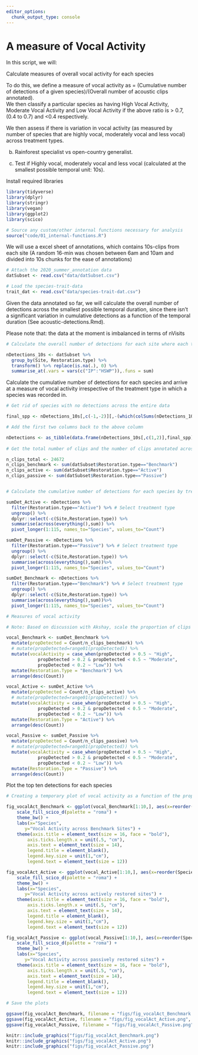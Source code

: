```yaml
---
editor_options: 
  chunk_output_type: console
---
```


# A measure of Vocal Activity 

In this script, we will:

Calculate measures of overall vocal activity for each species

To do this, we define a measure of vocal activity as = (Cumulative number of detections of a given species)/(Overall number of acoustic clips annotated).  
We then classify a particular species as having High Vocal Activity, Moderate Vocal Activity and Low Vocal Activity if the above ratio is > 0.7, (0.4 to 0.7) and <0.4 respectively.  

We then assess if there is variation in vocal activity (as measured by number of species that are highly vocal, moderately vocal and less vocal) across treatment types. 

b) Rainforest specialist vs open-country generalist. 

b) Test if 
Highly vocal, moderately vocal and less vocal (calculated at the smallest possible temporal unit: 10s). 

Install required libraries
```r
library(tidyverse)
library(dplyr)
library(stringr)
library(vegan)
library(ggplot2)
library(scico)

# Source any custom/other internal functions necessary for analysis
source("code/01_internal-functions.R")
```

We will use a excel sheet of annotations, which contains 10s-clips from each site (A random 16-min was chosen between 6am and 10am and divided into 10s chunks for the ease of annotations)
```r
# Attach the 2020_summer_annotation data 
datSubset <- read.csv("data/datSubset.csv")

# Load the species-trait-data
trait_dat <- read.csv("data/species-trait-dat.csv")
```

Given the data annotated so far, we will calculate the overall number of detections across the smallest possible temporal duration, since there isn't a significant variation in cumulative detections as a function of the temporal duration (See acoustic-detections.Rmd). 

Please note that: the data at the moment is imbalanced in terms of nVisits
```r
# Calculate the overall number of detections for each site where each temporal duration chosen is a 10s clip

nDetections_10s <- datSubset %>%
  group_by(Site, Restoration.type) %>%
  transform() %>% replace(is.na(.), 0) %>% 
  summarise_at(.vars = vars(c("IP":"HSWP")),.funs = sum) 
```

Calculate the cumulative number of detections for each species and arrive at a measure of vocal activity irrespective of the treatment type in which a species was recorded in. 
```r

# Get rid of species with no detections across the entire data

final_spp <- nDetections_10s[,c(-1,-2)][,-(which(colSums(nDetections_10s[,c(-1,-2)])==0))]

# Add the first two columns back to the above column

nDetections <- as_tibble(data.frame(nDetections_10s[,c(1,2)],final_spp))
  
# Get the total number of clips and the number of clips annotated across each treatment type

n_clips_total <- 24672
n_clips_benchmark <- sum(datSubset$Restoration.type=="Benchmark")
n_clips_active <- sum(datSubset$Restoration.type=="Active")
n_clips_passive <- sum(datSubset$Restoration.type=="Passive")


# Calculate the cumulative number of detections for each species by treatment type

sumDet_Active <- nDetections %>%
  filter(Restoration.type=="Active") %>% # Select treatment type
  ungroup() %>%
  dplyr::select(-c(Site,Restoration.type)) %>% 
  summarise(across(everything(),sum)) %>%
  pivot_longer(1:115, names_to="Species", values_to="Count")

sumDet_Passive <- nDetections %>%
  filter(Restoration.type=="Passive") %>% # Select treatment type
  ungroup() %>%
  dplyr::select(-c(Site,Restoration.type)) %>% 
  summarise(across(everything(),sum))%>%
  pivot_longer(1:115, names_to="Species", values_to="Count")

sumDet_Benchmark <- nDetections %>%
  filter(Restoration.type=="Benchmark") %>% # Select treatment type
  ungroup() %>%
  dplyr::select(-c(Site,Restoration.type)) %>% 
  summarise(across(everything(),sum))%>%
  pivot_longer(1:115, names_to="Species", values_to="Count")

# Measures of vocal activity

# Note: Based on discussion with Akshay, scale the proportion of clips in which a species was detected to ensure that we could compare vocal activity for multiple species across treatment types

vocal_Benchmark <- sumDet_Benchmark %>%
  mutate(propDetected = Count/n_clips_benchmark) %>%
  # mutate(propDetected=range01(propDetected)) %>% 
  mutate(vocalActivity = case_when(propDetected > 0.5 ~ "High",
            propDetected > 0.2 & propDetected < 0.5 ~ "Moderate",
            propDetected < 0.2 ~ "Low")) %>%
  mutate(Restoration.Type = "Benchmark") %>%
  arrange(desc(Count))

vocal_Active <- sumDet_Active %>%
  mutate(propDetected = Count/n_clips_active) %>%
  # mutate(propDetected=range01(propDetected)) %>% 
  mutate(vocalActivity = case_when(propDetected > 0.5 ~ "High",
            propDetected > 0.2 & propDetected < 0.5 ~ "Moderate",
            propDetected < 0.2 ~ "Low")) %>%
  mutate(Restoration.Type = "Active") %>%
  arrange(desc(Count))

vocal_Passive <- sumDet_Passive %>%
  mutate(propDetected = Count/n_clips_passive) %>%
  # mutate(propDetected=range01(propDetected)) %>% 
  mutate(vocalActivity = case_when(propDetected > 0.5 ~ "High",
            propDetected > 0.2 & propDetected < 0.5 ~ "Moderate",
            propDetected < 0.2 ~ "Low")) %>%
  mutate(Restoration.Type = "Passive") %>%
  arrange(desc(Count))

```

Plot the top ten detections for each species
```r

# Creating a temporary plot of vocal activity as a function of the proportion of overall detections of a particular species by treatment type

fig_vocalAct_Benchmark <- ggplot(vocal_Benchmark[1:10,], aes(x=reorder(Species,propDetected), y=propDetected)) +  geom_point(alpha=0.7, size=2) + 
    scale_fill_scico_d(palette = "roma") +
    theme_bw() +
    labs(x="Species", 
       y="Vocal Activity across Benchmark Sites") +
    theme(axis.title = element_text(size = 16, face = "bold"), 
        axis.ticks.length.x = unit(.5, "cm"),
        axis.text = element_text(size = 14),
        legend.title = element_blank(),
        legend.key.size = unit(1,"cm"),
        legend.text = element_text(size = 12))

fig_vocalAct_Active <- ggplot(vocal_Active[1:10,], aes(x=reorder(Species,propDetected), y=propDetected)) +  geom_point(alpha=0.7, size=2) + 
    scale_fill_scico_d(palette = "roma") +
    theme_bw() +
    labs(x="Species", 
       y="Vocal Activity across actively restored sites") +
    theme(axis.title = element_text(size = 16, face = "bold"), 
        axis.ticks.length.x = unit(.5, "cm"),
        axis.text = element_text(size = 14),
        legend.title = element_blank(),
        legend.key.size = unit(1,"cm"),
        legend.text = element_text(size = 12))

fig_vocalAct_Passive <- ggplot(vocal_Passive[1:10,], aes(x=reorder(Species,propDetected), y=propDetected)) +  geom_point(alpha=0.7, size=2) + 
    scale_fill_scico_d(palette = "roma") +
    theme_bw() +
    labs(x="Species", 
       y="Vocal Activity across passively restored sites") +
    theme(axis.title = element_text(size = 16, face = "bold"), 
        axis.ticks.length.x = unit(.5, "cm"),
        axis.text = element_text(size = 14),
        legend.title = element_blank(),
        legend.key.size = unit(1,"cm"),
        legend.text = element_text(size = 12))

# Save the plots

ggsave(fig_vocalAct_Benchmark, filename = "figs/fig_vocalAct_Benchmark.png", width=12, height=7,device = png(), units="in", dpi = 300); dev.off()
ggsave(fig_vocalAct_Active, filename = "figs/fig_vocalAct_Active.png", width=12, height=7,device = png(), units="in", dpi = 300); dev.off()
ggsave(fig_vocalAct_Passive, filename = "figs/fig_vocalAct_Passive.png", width=12, height=7,device = png(), units="in", dpi = 300); dev.off()

knitr::include_graphics("figs/fig_vocalAct_Benchmark.png")
knitr::include_graphics("figs/fig_vocalAct_Active.png")
knitr::include_graphics("figs/fig_vocalAct_Passive.png")

```


